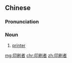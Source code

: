 ==Chinese==
{{zh-forms|type=21}}

===Pronunciation===
{{zh-pron
|m=yìnshuāzhě
|c=jan3 caat3 ze2
|cat=n
}}

===Noun===
{{zh-noun}}

# [[printer]] {{gloss|one who makes prints}}

{{zh-cat|Occupations}}

[[mg:印刷者]]
[[chr:印刷者]]
[[zh:印刷者]]